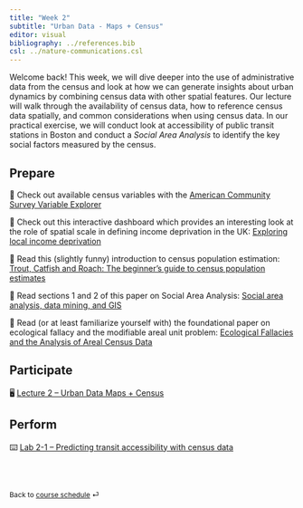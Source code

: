 ```yaml
---
title: "Week 2"
subtitle: "Urban Data - Maps + Census"
editor: visual
bibliography: ../references.bib
csl: ../nature-communications.csl
---
```


Welcome back! This week, we will dive deeper into the use of administrative data from the census and look at how we can generate insights about urban dynamics by combining census data with other spatial features. Our lecture will walk through the availability of census data, how to reference census data spatially, and common considerations when using census data. In our practical exercise, we will conduct look at accessibility of public transit stations in Boston and conduct a *Social Area Analysis* to identify the key social factors measured by the census.

## Prepare

📖 Check out available census variables with the [American Community Survey Variable Explorer](https://www.census.gov/programs-surveys/acs/guidance/subjects.html)

📖 Check out this interactive dashboard which provides an interesting look at the role of spatial scale in defining income deprivation in the UK: [Exploring local income deprivation](https://www.ons.gov.uk/visualisations/dvc1371/#/E07000223)

📖 Read this (slightly funny) introduction to census population estimation: [Trout, Catfish and Roach: The beginner’s guide to census population estimates](http://www.statlit.org/pdf/2010Benton-CensusUK-Trout_Catfish_And_Roach.pdf)

📖 Read sections 1 and 2 of this paper on Social Area Analysis: [Social area analysis, data mining, and GIS](./pdfs/social_area_analysis_data_mining_and_gis.pdf)

📖 Read (or at least familiarize yourself with) the foundational paper on ecological fallacy and the modifiable areal unit problem: [Ecological Fallacies and the Analysis of Areal Census Data](./pdfs/Openshaw%20-%201984%20-%20Ecological%20Fallacies%20and%20the%20Analysis%20of%20Areal%20Cen.pdf)

## Participate

🖥️ [Lecture 2 – Urban Data Maps + Census](../slides/lec-2.qmd)

## Perform

⌨️ [Lab 2-1 – Predicting transit accessibility with census data](../labs/lab-2-1.qmd)

<br><br>

::: {style="font-size: 0.875em;"}
Back to [course schedule](/) ⏎
:::
